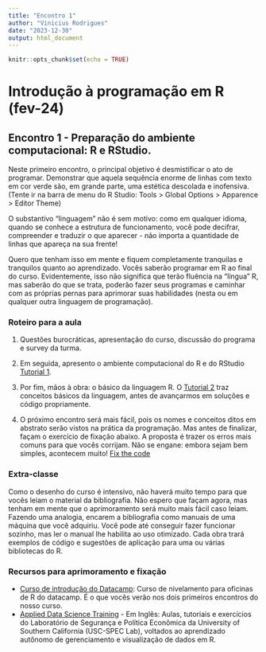 ```yaml
---
title: "Encontro 1"
author: "Vinicius Rodrigues"
date: "2023-12-30"
output: html_document
---
```


```r
knitr::opts_chunk$set(echo = TRUE)
```

# Introdução à programação em R (fev-24)

## Encontro 1 - Preparação do ambiente computacional: R e RStudio.
Neste primeiro encontro, o principal objetivo é desmistificar o ato de programar. Demonstrar que aquela sequência enorme de linhas com texto em cor verde são, em grande parte, uma estética descolada e inofensiva. (Tente ir na barra de menu do R Studio: Tools > Global Options > Apparence > Editor Theme)

O substantivo "linguagem" não é sem motivo: como em qualquer idioma, quando se conhece a estrutura de funcionamento, você pode decifrar, compreender e traduzir o que aparecer - não importa a quantidade de linhas que apareça na sua frente! 

Quero que tenham isso em mente e fiquem completamente tranquilas e tranquilos quanto ao aprendizado. Vocês saberão programar em R ao final do curso. Evidentemente, isso não significa que terão fluência na "língua" R, mas saberão do que se trata, poderão fazer seus programas e caminhar com as próprias pernas para aprimorar suas habilidades (nesta ou em qualquer outra linguagem de programação).

### Roteiro para a aula
1. Questões burocráticas, apresentação do curso, discussão do programa e survey da turma.

2. Em seguida, apresento o ambiente computacional do R e do RStudio [Tutorial 1](https://rpubs.com/vinrodr/tutorial_1_introR).

3. Por fim, mãos à obra: o básico da linguagem R. O [Tutorial 2](https://rpubs.com/vinrodr/tutorial_2_introR) traz conceitos básicos da linguagem, antes de avançarmos em soluções e código propriamente. 

4. O próximo encontro será mais fácil, pois os nomes e conceitos ditos em abstrato serão vistos na prática da programação. Mas antes de finalizar, façam o exercício de fixação abaixo. A proposta é trazer os erros mais comuns para que vocês corrijam. Não se engane: embora sejam bem simples, acontecem muito! [Fix the code](https://rpubs.com/vinrodr/fixthecode_intror)

### Extra-classe
Como o desenho do curso é intensivo, não haverá muito tempo para que vocês leiam o material da bibliografia. Não espero que façam agora, mas tenham em mente que o aprimoramento será muito mais fácil caso leiam. 
Fazendo uma analogia, encarem a bibliografia como manuais de uma máquina que você adquiriu. Você pode até conseguir fazer funcionar sozinho, mas ler o manual lhe habilita ao uso otimizado. Cada obra trará exemplos de código e sugestões de aplicação para uma ou várias bibliotecas do R.

### Recursos para aprimoramento e fixação
* [Curso de introdução do Datacamp](https://www.datacamp.com/courses/free-introduction-to-r): Curso de nivelamento para oficinas de R do datacamp. É o que vocês verão nos dois primeiros encontros do nosso curso.
* [Applied Data Science Training](https://www.uscspec.org/applied-data-science-trainings) - Em Inglês: Aulas, tutoriais e exercícios do Laboratório de Segurança e Política Econômica da University of Southern California (USC-SPEC Lab), voltados ao aprendizado autônomo de gerenciamento e visualização de dados em R.
